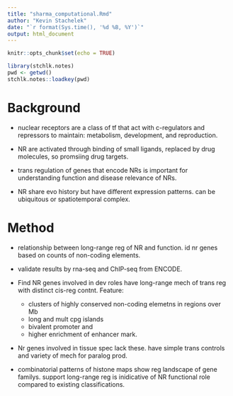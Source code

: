```yaml
---
title: "sharma_computational.Rmd"
author: "Kevin Stachelek"
date: "`r format(Sys.time(), '%d %B, %Y')`"
output: html_document
---
```


```r
knitr::opts_chunk$set(echo = TRUE)
```


```r
library(stchlk.notes)
pwd <- getwd()
stchlk.notes::loadkey(pwd)

```

# Background 

* nuclear receptors are a class of tf that act with c-regulators and repressors to maintain: metabolism, development, and reproduction. 

* NR are activated through binding of small ligands, replaced by drug molecules, so promsiing drug targets. 

* trans regulation of genes that encode NRs is important for understanding function and disease relevance of NRs. 

* NR share evo history but have different expression patterns. can be ubiquitous or spatiotemporal complex. 

# Method 

* relationship between long-range reg of NR and function. id nr genes based on counts of non-coding elements. 

* validate results by rna-seq and ChIP-seq from ENCODE. 

* Find NR genes involved in dev roles have long-range mech of trans reg with distinct cis-reg contnt. Feature:
  + clusters of highly conserved non-coding elemetns in regions over Mb
  + long and mult cpg islands 
  + bivalent promoter and 
  + higher enrichment of enhancer mark. 


* Nr genes involved in tissue spec lack these. have simple trans controls and variety of mech for paralog prod. 

* combinatorial patterns of histone maps show reg landscape of gene familys. support long-range reg is inidicative of NR functional role compared to existing classifications. 
